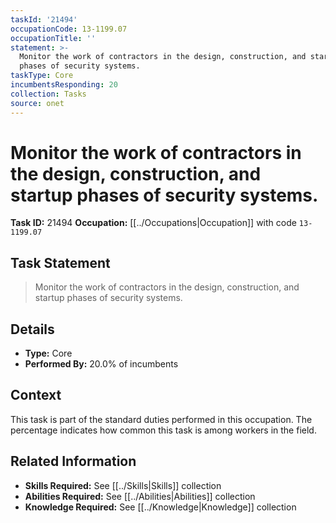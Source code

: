 ```yaml
---
taskId: '21494'
occupationCode: 13-1199.07
occupationTitle: ''
statement: >-
  Monitor the work of contractors in the design, construction, and startup
  phases of security systems.
taskType: Core
incumbentsResponding: 20
collection: Tasks
source: onet
---
```

# Monitor the work of contractors in the design, construction, and startup phases of security systems.

**Task ID:** 21494
**Occupation:** [[../Occupations|Occupation]] with code `13-1199.07`

## Task Statement

> Monitor the work of contractors in the design, construction, and startup phases of security systems.

## Details

- **Type:** Core
- **Performed By:** 20.0% of incumbents

## Context

This task is part of the standard duties performed in this occupation. The percentage indicates how common this task is among workers in the field.

## Related Information

- **Skills Required:** See [[../Skills|Skills]] collection
- **Abilities Required:** See [[../Abilities|Abilities]] collection
- **Knowledge Required:** See [[../Knowledge|Knowledge]] collection
